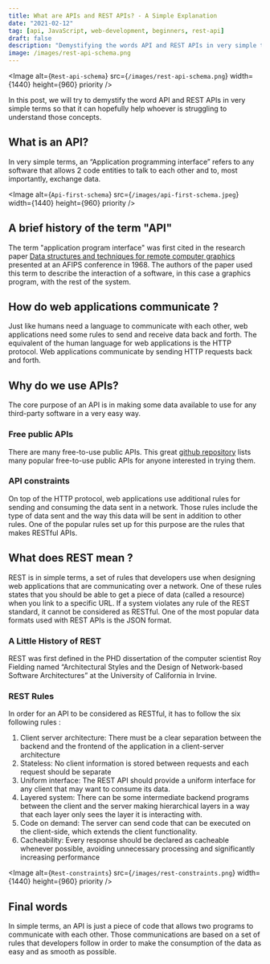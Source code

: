 ```yaml
---
title: What are APIs and REST APIs? - A Simple Explanation
date: "2021-02-12"
tag: [api, JavaScript, web-development, beginners, rest-api]
draft: false
description: "Demystifying the words API and REST APIs in very simple terms"
image: /images/rest-api-schema.png
---
```


<Image
  alt={`Rest-api-schema`}
  src={`/images/rest-api-schema.png`}
  width={1440}
  height={960}
  priority
/>

In this post, we will try to demystify the word API and REST APIs in very simple terms so that it can hopefully help whoever is struggling to understand those concepts.

## What is an API?

In very simple terms, an “Application programming interface” refers to any software that allows 2 code entities to talk to each other and to, most importantly, exchange data.

<Image
  alt={`Api-first-schema`}
  src={`/images/api-first-schema.jpeg`}
  width={1440}
  height={960}
  priority
/>

## A brief history of the term "API"

The term "application program interface" was first cited in the research paper [Data structures and techniques for remote computer graphics](https://www.computer.org/csdl/pds/api/csdl/proceedings/download-article/12OmNyRPgFZ/pdf) presented at an AFIPS conference in 1968.
The authors of the paper used this term to describe the interaction of a software, in this case a graphics program, with the rest of the system.

## How do web applications communicate ?

Just like humans need a language to communicate with each other, web applications need some rules to send and receive data back and forth.
The equivalent of the human language for web applications is the HTTP protocol. Web applications communicate by sending HTTP requests back and forth.

## Why do we use APIs?

The core purpose of an API is in making some data available to use for any third-party software in a very easy way.

### Free public APIs

There are many free-to-use public APIs. This great [github repository](https://github.com/public-apis/public-apis) lists many popular free-to-use public APIs for anyone interested in trying them.

### API constraints

On top of the HTTP protocol, web applications use additional rules for sending and consuming the data sent in a network.
Those rules include the type of data sent and the way this data will be sent in addition to other rules. One of the popular rules set up for this purpose are the rules that makes RESTful APIs.

## What does REST mean ?

REST is in simple terms, a set of rules that developers use when designing web applications that are communicating over a network.
One of these rules states that you should be able to get a piece of data (called a resource) when you link to a specific URL.
If a system violates any rule of the REST standard, it cannot be considered as RESTful. One of the most popular data formats used with REST APIs is the JSON format.

### A Little History of REST

REST was first defined in the PHD dissertation of the computer scientist Roy Fielding named “Architectural Styles and the Design of Network-based Software Architectures” at the University of California in Irvine.

### REST Rules

In order for an API to be considered as RESTful, it has to follow the six following rules :

1. Client server architecture: There must be a clear separation between the backend and the frontend of the application in a client-server architecture
2. Stateless: No client information is stored between requests and each request should be separate
3. Uniform interface: The REST API should provide a uniform interface for any client that may want to consume its data.
4. Layered system: There can be some intermediate backend programs between the client and the server making hierarchical layers in a way that each layer only sees the layer it is interacting with.
5. Code on demand: The server can send code that can be executed on the client-side, which extends the client functionality.
6. Cacheability: Every response should be declared as cacheable whenever possible, avoiding unnecessary processing and significantly increasing performance

<Image
  alt={`Rest-constraints`}
  src={`/images/rest-constraints.png`}
  width={1440}
  height={960}
  priority
/>

## Final words

In simple terms, an API is just a piece of code that allows two programs to communicate with each other.
Those communications are based on a set of rules that developers follow in order to make the consumption of the data as easy and as smooth as possible.
